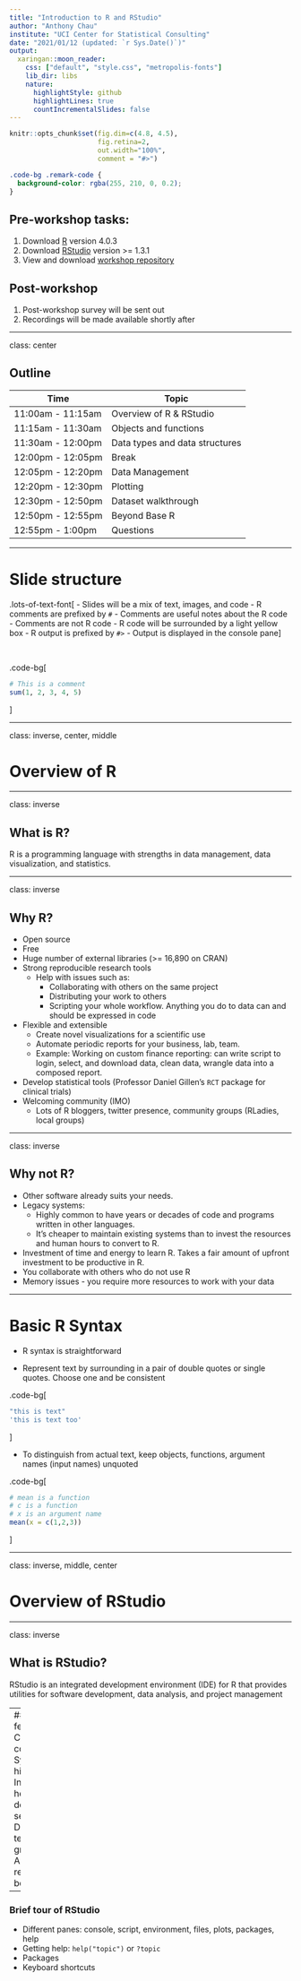 ```yaml
---
title: "Introduction to R and RStudio"
author: "Anthony Chau"
institute: "UCI Center for Statistical Consulting"
date: "2021/01/12 (updated: `r Sys.Date()`)"
output:
  xaringan::moon_reader:
    css: ["default", "style.css", "metropolis-fonts"]
    lib_dir: libs
    nature:
      highlightStyle: github
      highlightLines: true
      countIncrementalSlides: false
---
```


```r
knitr::opts_chunk$set(fig.dim=c(4.8, 4.5), 
                      fig.retina=2, 
                      out.width="100%",
                      comment = "#>")
```

```css
.code-bg .remark-code {
  background-color: rgba(255, 210, 0, 0.2);
}
```



## Pre-workshop tasks:

1. Download [R](https://www.r-project.org/) version 4.0.3
2. Download [RStudio](https://rstudio.com/products/rstudio/download/) version >= 1.3.1
3. View and download [workshop repository](https://github.com/antchau/workshops/tree/master/intro-base-r) 


## Post-workshop
1. Post-workshop survey will be sent out
2. Recordings will be made available shortly after

---

class: center

## Outline

| Time              | Topic                          |
|-------------------|--------------------------------|
| 11:00am - 11:15am | Overview of R & RStudio        |
| 11:15am - 11:30am | Objects and functions          |
| 11:30am - 12:00pm | Data types and data structures |
| 12:00pm - 12:05pm | Break                          |
| 12:05pm - 12:20pm | Data Management                |
| 12:20pm - 12:30pm | Plotting                       |
| 12:30pm - 12:50pm | Dataset walkthrough            |
| 12:50pm - 12:55pm | Beyond Base R                  |
| 12:55pm - 1:00pm  | Questions                      |

---

# Slide structure

.lots-of-text-font[
- Slides will be a mix of text, images, and code
- R comments are prefixed by `#`
    - Comments are useful notes about the R code
    - Comments are not R code
- R code will be surrounded by a light yellow box
- R output is prefixed by `#>`
    - Output is displayed in the console pane
]

<br>  

.code-bg[
```r
# This is a comment
sum(1, 2, 3, 4, 5)
```
]

---

class: inverse, center, middle

# Overview of R

---

class: inverse

## What is R?

R is a programming language with strengths in data management, data visualization, and statistics. 	

---

class: inverse

## Why R?

- Open source
-	Free
- Huge number of external libraries (>= 16,890 on CRAN)
- Strong reproducible research tools
    - Help with issues such as:
        - Collaborating with others on the same project
        - Distributing your work to others
        - Scripting your whole workflow. Anything you do to data can and should be expressed in code 
- Flexible and extensible
    - Create novel visualizations for a scientific use
    - Automate periodic reports for your business, lab, team.
    - Example: Working on custom finance reporting: can write script to login, select, and download data, clean data, wrangle data into a composed report. 
- Develop statistical tools (Professor Daniel Gillen’s `RCT` package for clinical trials)
-  Welcoming community (IMO)
    - Lots of R bloggers, twitter presence, community groups (RLadies, local groups)
    
---

class: inverse

## Why not R?

- Other software already suits your needs.
- Legacy systems:
    - Highly common to have years or decades of code and programs written in other languages. 
    - It’s cheaper to maintain existing systems than to invest the resources and human hours to convert to R.
- Investment of time and energy to learn R. Takes a fair amount of upfront investment to be productive in R. 
- You collaborate with others who do not use R
- Memory issues - you require more resources to work with your data

---

# Basic R Syntax

- R syntax is straightforward

- Represent text by surrounding in a pair of double quotes or single quotes. Choose one and be consistent

.code-bg[
```r
"this is text"
'this is text too'
```
]

- To distinguish from actual text, keep objects, functions, argument names (input names) unquoted

.code-bg[
```r
# mean is a function
# c is a function
# x is an argument name
mean(x = c(1,2,3))
```
]

---

class: inverse, middle, center

# Overview of RStudio

---

class: inverse

## What is RStudio?

RStudio is an integrated development environment (IDE) for R that provides utilities for software development, data analysis, and project management

--
### Some features
- Code completion
- Syntax highlighting
- Integrated help and documentation services
- Develop and test interactive graphics
- Author reports, books, slides

--

### Brief tour of RStudio

- Different panes: console, script, environment, files, plots, packages, help
- Getting help: `help("topic")` or `?topic`
- Packages
- Keyboard shortcuts






